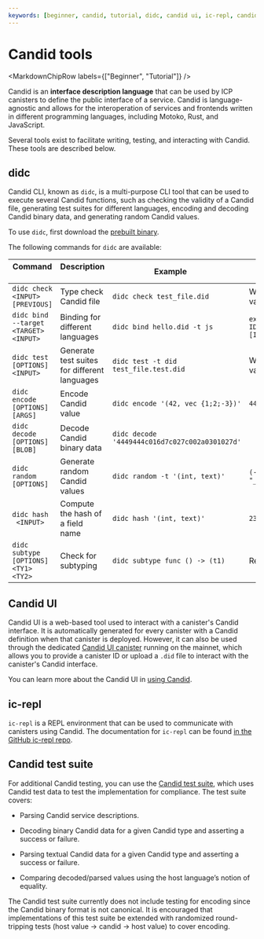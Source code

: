 ```yaml
---
keywords: [beginner, candid, tutorial, didc, candid ui, ic-repl, candid tests]
---
```



# Candid tools

<MarkdownChipRow labels={["Beginner", "Tutorial"]} />

Candid is an **interface description language** that can be used by ICP canisters to define the public interface of a service. Candid is language-agnostic and allows for the interoperation of services and frontends written in different programming languages, including Motoko, Rust, and JavaScript.

Several tools exist to facilitate writing, testing, and interacting with Candid. These tools are described below.

## didc

Candid CLI, known as `didc`, is a multi-purpose CLI tool that can be used to execute several Candid functions, such as checking the validity of a Candid file, generating test suites for different languages, encoding and decoding Candid binary data, and generating random Candid values.

To use `didc`, first download the [prebuilt binary](https://github.com/dfinity/candid/releases).

The following commands for `didc` are available:

| Command       | Description        | Example      | Example response       |
|---------------|--------------------|--------------|------------------------|
| `didc check <INPUT> [PREVIOUS]` | Type check Candid file | `didc check test_file.did` | Will return parser error if invalid; will return no output if valid. |
| `didc bind --target <TARGET> <INPUT>` | Binding for different languages | `didc bind hello.did -t js` | `export const idlFactory = ({ IDL }) => { return IDL.Service({ 'greet' : IDL.Func([IDL.Text] [IDL.Text], []) });}`|
| `didc test [OPTIONS] <INPUT>` | Generate test suites for different languages | `didc test -t did test_file.test.did` | Will return parser error if invalid; will return no output if valid. |
| `didc encode [OPTIONS] [ARGS]` | Encode Candid value | `didc encode '(42, vec {1;2;-3})'` | `4449444c016d7c027c002a0301027d` |
| `didc decode [OPTIONS] [BLOB]` | Decode Candid binary data | `didc decode '4449444c016d7c027c002a0301027d'` |
| `didc random [OPTIONS]` | Generate random Candid values | `didc random -t '(int, text)'` | `(-72_594_379_354_493_140_610_202_928_640_651_761_468, "_J:t7^>")` |
| `didc hash  <INPUT>` | Compute the hash of a field name | `didc hash '(int, text)'` | `2392326401` |
| `didc subtype [OPTIONS] <TY1> <TY2>` | Check for subtyping | `didc subtype func () -> (t1)` | Result is a `reference` or `null`|

## Candid UI

Candid UI is a web-based tool used to interact with a canister's Candid interface. It is automatically generated for every canister with a Candid definition when that canister is deployed. However, it can also be used through the dedicated [Candid UI canister](https://a4gq6-oaaaa-aaaab-qaa4q-cai.raw.ic0.app/) running on the mainnet, which allows you to provide a canister ID or upload a `.did` file to interact with the canister's Candid interface.

You can learn more about the Candid UI in [using Candid](/docs/building-apps/interact-with-canisters/candid/using-candid#interact-with-a-service-from-a-browser).

## ic-repl

`ic-repl` is a REPL environment that can be used to communicate with canisters using Candid. The documentation for `ic-repl` can be found [in the GitHub ic-repl repo](https://github.com/dfinity/ic-repl).

## Candid test suite

For additional Candid testing, you can use the [Candid test suite](https://github.com/dfinity/candid/blob/master/test), which uses Candid test data to test the implementation for compliance. The test suite covers:

- Parsing Candid service descriptions.

- Decoding binary Candid data for a given Candid type and asserting a success or failure.

- Parsing textual Candid data for a given Candid type and asserting a success or failure.

- Comparing decoded/parsed values using the host language’s notion of equality.

The Candid test suite currently does not include testing for encoding since the Candid binary format is not canonical. It is encouraged that implementations of this test suite be extended with randomized round-tripping tests (host value → candid → host value) to cover encoding.

